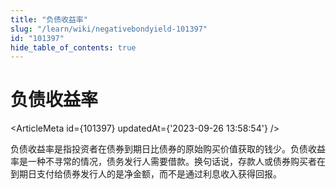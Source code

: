 ```yaml
---
title: "负债收益率"
slug: "/learn/wiki/negativebondyield-101397"
id: "101397"
hide_table_of_contents: true
---
```



# 负债收益率

<ArticleMeta id={101397} updatedAt={'2023-09-26 13:58:54'} />
<div className='border-solid border-b border-t-0 my-4 border-[var(--ifm-color-gray-300)]' />

负债收益率是指投资者在债券到期日比债券的原始购买价值获取的钱少。负债收益率是一种不寻常的情况，债务发行人需要借款。换句话说，存款人或债券购买者在到期日支付给债券发行人的是净金额，而不是通过利息收入获得回报。
